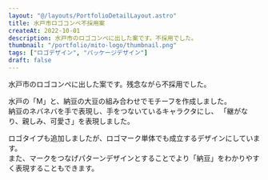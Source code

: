 ```yaml
---
layout: "@/layouts/PortfolioDetailLayout.astro"
title: 水戸市ロゴコンペ不採用案
createAt: 2022-10-01
description: 水戸市のロゴコンペに出した案です。不採用でした。
thumbnail: "/portfolio/mito-logo/thumbnail.png"
tags: ["ロゴデザイン", "パッケージデザイン"]
draft: false
---
```



水戸市のロゴコンペに出した案です。残念ながら不採用でした。

水戸の「M」と、納豆の大豆の組み合わせでモチーフを作成しました。  
納豆のネバネバを手で表現し、手をつないているキャラクタにし、
「継がなり、親しみ、可愛さ」を表現しました。

ロゴタイプも追加しましたが、ロゴマーク単体でも成立するデザインにしています。  
また、マークをつなげパターンデザインとすることでより「納豆」をわかりやすく表現することもできます。

<div class="multi-column-3 mb-M mt-XL">
  <CommonImg
    src="/portfolio/mito-logo/01.png"
    alt="battery king"
    client:only="react"
  />
  <CommonImg
    src="/portfolio/mito-logo/02.png"
    alt="battery king"
    client:only="react"
  />
  <CommonImg
    src="/portfolio/mito-logo/03.png"
    alt="battery king"
    client:only="react"
  />
  <CommonImg
    src="/portfolio/mito-logo/04.png"
    alt="battery king"
    client:only="react"
  />
  <CommonImg
    src="/portfolio/mito-logo/05.png"
    alt="battery king"
    client:only="react"
  />
</div>
<CommonImg
  src="/portfolio/mito-logo/06.png"
  alt="battery king"
  client:only="react"
/>
